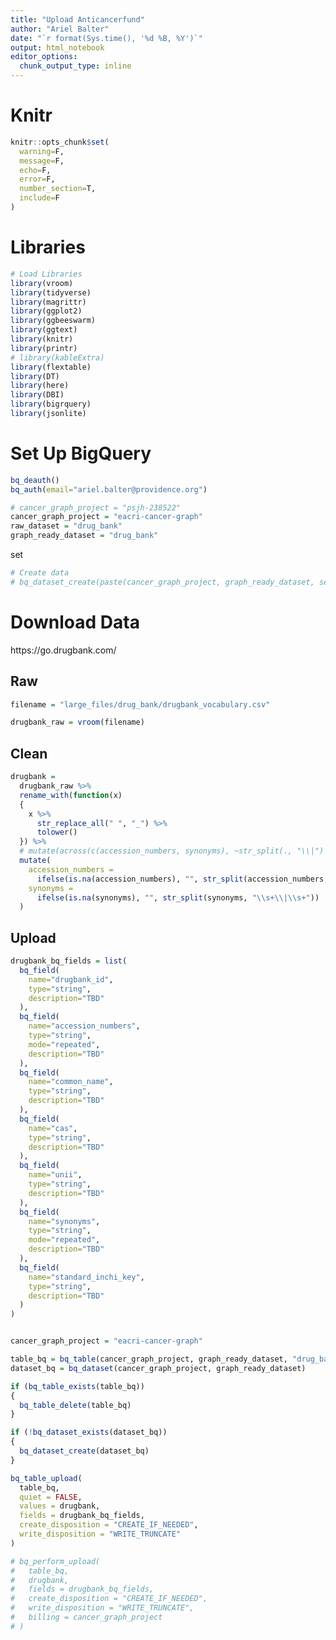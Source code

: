 ```yaml
---
title: "Upload Anticancerfund"
author: "Ariel Balter"
date: "`r format(Sys.time(), '%d %B, %Y')`"
output: html_notebook
editor_options: 
  chunk_output_type: inline
---
```


# Knitr
```r
knitr::opts_chunk$set(
  warning=F,
  message=F,
  echo=F,
  error=F,
  number_section=T,
  include=F
)
```

# Libraries
```r
# Load Libraries
library(vroom)
library(tidyverse)
library(magrittr)
library(ggplot2)
library(ggbeeswarm)
library(ggtext)
library(knitr)
library(printr)
# library(kableExtra)
library(flextable)
library(DT)
library(here)
library(DBI)
library(bigrquery)
library(jsonlite)
```



# Set Up BigQuery
```r
bq_deauth()
bq_auth(email="ariel.balter@providence.org")

# cancer_graph_project = "psjh-238522"
cancer_graph_project = "eacri-cancer-graph"
raw_dataset = "drug_bank"
graph_ready_dataset = "drug_bank"
```
set
```r

# Create data
# bq_dataset_create(paste(cancer_graph_project, graph_ready_dataset, sep="."))
```



# Download Data
https://go.drugbank.com/

## Raw
```r
filename = "large_files/drug_bank/drugbank_vocabulary.csv"

drugbank_raw = vroom(filename)
```

## Clean
```r
drugbank = 
  drugbank_raw %>% 
  rename_with(function(x)
  {
    x %>% 
      str_replace_all(" ", "_") %>% 
      tolower()
  }) %>% 
  # mutate(across(c(accession_numbers, synonyms), ~str_split(., "\\|") %>% trimws()))
  mutate(
    accession_numbers = 
      ifelse(is.na(accession_numbers), "", str_split(accession_numbers, "\\s+\\|\\s+")),
    synonyms = 
      ifelse(is.na(synonyms), "", str_split(synonyms, "\\s+\\|\\s+"))
  )

```


## Upload
```r

drugbank_bq_fields = list(
  bq_field(
    name="drugbank_id",
    type="string",
    description="TBD"
  ),
  bq_field(
    name="accession_numbers",
    type="string",
    mode="repeated",
    description="TBD"
  ),
  bq_field(
    name="common_name",
    type="string",
    description="TBD"
  ),
  bq_field(
    name="cas",
    type="string",
    description="TBD"
  ),
  bq_field(
    name="unii",
    type="string",
    description="TBD"
  ),
  bq_field(
    name="synonyms",
    type="string",
    mode="repeated",
    description="TBD"
  ),
  bq_field(
    name="standard_inchi_key",
    type="string",
    description="TBD"
  )
)


cancer_graph_project = "eacri-cancer-graph"

table_bq = bq_table(cancer_graph_project, graph_ready_dataset, "drug_bank_synonyms")
dataset_bq = bq_dataset(cancer_graph_project, graph_ready_dataset)

if (bq_table_exists(table_bq))
{
  bq_table_delete(table_bq)
}

if (!bq_dataset_exists(dataset_bq))
{
  bq_dataset_create(dataset_bq)
}

bq_table_upload(
  table_bq,
  quiet = FALSE,
  values = drugbank,
  fields = drugbank_bq_fields,
  create_disposition = "CREATE_IF_NEEDED",
  write_disposition = "WRITE_TRUNCATE"
)

# bq_perform_upload(
#   table_bq,
#   drugbank,
#   fields = drugbank_bq_fields,
#   create_disposition = "CREATE_IF_NEEDED",
#   write_disposition = "WRITE_TRUNCATE",
#   billing = cancer_graph_project
# )
```


